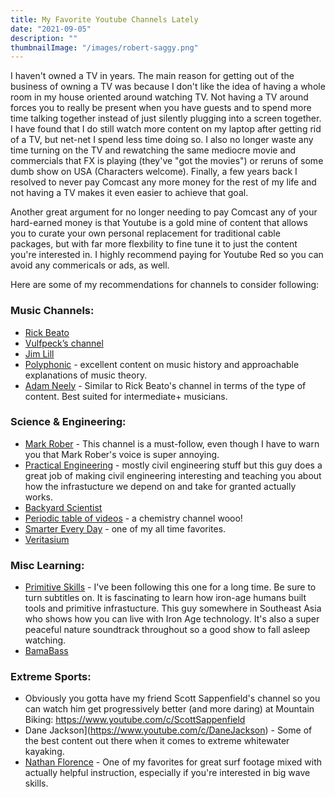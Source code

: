 ```yaml
---
title: My Favorite Youtube Channels Lately
date: "2021-09-05"
description: ""
thumbnailImage: "/images/robert-saggy.png"
---
```


I haven't owned a TV in years.  The main reason for getting out of the business of owning a TV was because I don't like the idea of having a whole room in my house oriented around watching TV.  Not having a TV around forces you to really be present when you have guests and to spend more time talking together instead of just silently plugging into a screen together.  I have found that I do still watch more content on my laptop after getting rid of a TV, but net-net I spend less time doing so.  I also no longer waste any time turning on the TV and rewatching the same mediocre movie and commercials that FX is playing (they've "got the movies") or reruns of some dumb show on USA (Characters welcome).  Finally, a few years back I resolved to never pay Comcast any more money for the rest of my life and not having a TV makes it even easier to achieve that goal.  

Another great argument for no longer needing to pay Comcast any of your hard-earned money is that Youtube is a gold mine of content that allows you to curate your own personal replacement for traditional cable packages, but with far more flexbility to fine tune it to just the content you're interested in.  I highly recommend paying for Youtube Red so you can avoid any commericals or ads, as well.  

Here are some of my recommendations for channels to consider following:

### Music Channels:
- [Rick Beato](https://www.youtube.com/c/RickBeato_)
- [Vulfpeck’s channel](https://www.youtube.com/user/DJparadiddle)
- [Jim Lill](https://www.youtube.com/user/JimLill45)
- [Polyphonic](https://www.youtube.com/c/Polyphonic) - excellent content on music history and approachable explanations of music theory.
- [Adam Neely](https://www.youtube.com/c/AdamNeely) - Similar to Rick Beato's channel in terms of the type of content.  Best suited for intermediate+ musicians. 

### Science & Engineering:
- [Mark Rober](https://www.youtube.com/user/onemeeeliondollars) - This channel is a must-follow, even though I have to warn you that Mark Rober's voice is super annoying. 
- [Practical Engineering](https://www.youtube.com/c/PracticalEngineeringChannel) - mostly civil engineering stuff but this guy does a great job of making civil engineering interesting and teaching you about how the infrastucture we depend on and take for granted actually works. 
- [Backyard Scientist](https://www.youtube.com/c/TheBackyardScientist)
- [Periodic table of videos](https://www.youtube.com/user/periodicvideos) - a chemistry channel wooo!
- [Smarter Every Day](https://www.youtube.com/c/smartereveryday) - one of my all time favorites.
- [Veritasium](https://www.youtube.com/c/veritasium)

### Misc Learning:
- [Primitive Skills](https://www.youtube.com/c/PrimitiveSkillsnet) - I've been following this one for a long time.   Be sure to turn subtitles on.  It is fascinating to learn how iron-age humans built tools and primitive infrastucture.  This guy somewhere in Southeast Asia who shows how you can live with Iron Age technology.  It's also a super peaceful nature soundtrack throughout so a good show to fall asleep watching.  
- [BamaBass](https://www.youtube.com/c/BamaBassOfficial)

### Extreme Sports:
- Obviously you gotta have my friend Scott Sappenfield's channel so you can watch him get progressively better (and more daring) at Mountain Biking: https://www.youtube.com/c/ScottSappenfield
- Dane Jackson](https://www.youtube.com/c/DaneJackson) - Some of the best content out there when it comes to extreme whitewater kayaking.
- [Nathan Florence](https://www.youtube.com/watch?v=LkKS3xsYLdo&t=805s) - One of my favorites for great surf footage mixed with actually helpful instruction, especially if you're interested in big wave skills.